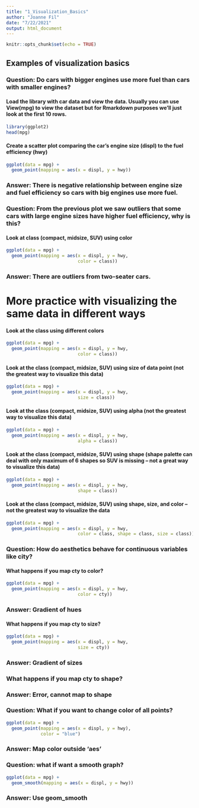 ```yaml
---
title: "1_Visualization_Basics"
author: "Joanne Fil"
date: "7/22/2021"
output: html_document
---
```


```r
knitr::opts_chunk$set(echo = TRUE)
```

## Examples of visualization basics
### Question: Do cars with bigger engines use more fuel than cars with smaller engines?

#### Load the library with car data and view the data. Usually you can use View(mpg) to view the dataset but for Rmarkdown purposes we'll just look at the first 10 rows. 

```r
library(ggplot2)
head(mpg)
```

#### Create a scatter plot comparing the car's engine size (displ) to the fuel efficiency (hwy)

```r
ggplot(data = mpg) + 
  geom_point(mapping = aes(x = displ, y = hwy))
```

### Answer: There is negative relationship between engine size and fuel efficiency so cars with big engines use more fuel.

### Question: From the previous plot we saw outliers that some cars with large engine sizes have higher fuel efficiency, why is this?

#### Look at class (compact, midsize, SUV) using color

```r
ggplot(data = mpg) + 
  geom_point(mapping = aes(x = displ, y = hwy,
                           color = class))
```

### Answer: There are outliers from two-seater cars.

# More practice with visualizing the same data in different ways
#### Look at the class using different colors

```r
ggplot(data = mpg) + 
  geom_point(mapping = aes(x = displ, y = hwy,
                           color = class))
```

#### Look at the class (compact, midsize, SUV) using size of data point (not the greatest way to visualize this data)

```r
ggplot(data = mpg) + 
  geom_point(mapping = aes(x = displ, y = hwy,
                           size = class))
```

#### Look at the class (compact, midsize, SUV) using alpha (not the greatest way to visualize this data)

```r
ggplot(data = mpg) + 
  geom_point(mapping = aes(x = displ, y = hwy,
                           alpha = class))
```

#### Look at the class (compact, midsize, SUV) using shape (shape palette can deal with only maximum of 6 shapes so SUV is missing -- not a great way to visualize this data)

```r
ggplot(data = mpg) + 
  geom_point(mapping = aes(x = displ, y = hwy,
                           shape = class))
```

#### Look at the class (compact, midsize, SUV) using shape, size, and color -- not the greatest way to visualize the data

```r
ggplot(data = mpg) + 
  geom_point(mapping = aes(x = displ, y = hwy,
                           color = class, shape = class, size = class))
```

### Question: How do aesthetics behave for continuous variables like city?

#### What happens if you map cty to color?

```r
ggplot(data = mpg) + 
  geom_point(mapping = aes(x = displ, y = hwy,
                           color = cty))
```

### Answer: Gradient of hues

#### What happens if you map cty to size?

```r
ggplot(data = mpg) + 
  geom_point(mapping = aes(x = displ, y = hwy,
                           size = cty))
```

### Answer: Gradient of sizes

### What happens if you map cty to shape?

### Answer: Error, cannot map to shape

### Question: What if you want to change color of all points?

```r
ggplot(data = mpg) + 
  geom_point(mapping = aes(x = displ, y = hwy),
             color = "blue")
```

### Answer: Map color outside 'aes'

### Question: what if want a smooth graph?

```r
ggplot(data = mpg) + 
  geom_smooth(mapping = aes(x = displ, y = hwy))
```

### Answer: Use geom_smooth














